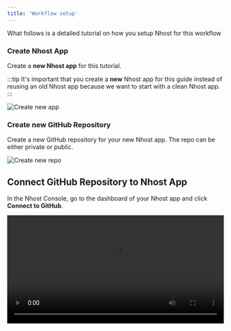 ```yaml
---
title: 'Workflow setup'
---
```


What follows is a detailed tutorial on how you setup Nhost for this workflow

### Create Nhost App

Create a **new Nhost app** for this tutorial.

:::tip
It's important that you create a **new** Nhost app for this guide instead of reusing an old Nhost app because we want to start with a clean Nhost app.
:::

![Create new app](/img/cli-workflow/create-app.png)

### Create new GitHub Repository

Create a new GitHub repository for your new Nhost app. The repo can be either private or public.

![Create new repo](/img/cli-workflow/create-repo.png)

## Connect GitHub Repository to Nhost App

In the Nhost Console, go to the dashboard of your Nhost app and click **Connect to GitHub**.

<video
  src="/videos/cli-workflow/connect-github-repo.mp4"
  width="100%"
  controls
/>
